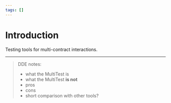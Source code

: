 ```yaml
---
tags: []
---
```



<Tags />

# Introduction

Testing tools for multi-contract interactions.

---

> DDE notes:
>
> - what the MultiTest is
> - what the MultiTest **is not**
> - pros
> - cons
> - short comparison with other tools?
